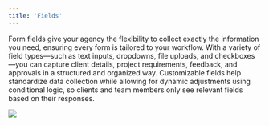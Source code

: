 ```yaml
---
title: 'Fields'
---
```


Form fields give your agency the flexibility to collect exactly the information you need, ensuring every form is tailored to your workflow. With a variety of field types—such as text inputs, dropdowns, file uploads, and checkboxes—you can capture client details, project requirements, feedback, and approvals in a structured and organized way. Customizable fields help standardize data collection while allowing for dynamic adjustments using conditional logic, so clients and team members only see relevant fields based on their responses.



![](/images/forms/form-fields-001.png)